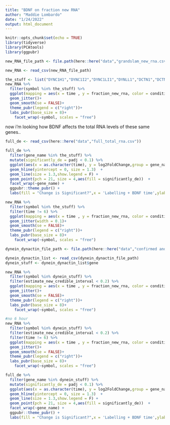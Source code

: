 ```yaml
---
title: "BDNF on fraction new RNA"
author: "Maddie Lombardo"
date: "1/24/2022"
output: html_document
---
```


```r
knitr::opts_chunk$set(echo = TRUE)
library(tidyverse)
library(PCAtools)
library(ggpubr)
```

```r
new_RNA_file_path <- file.path(here::here("data","grandslam_new_rna.csv"))
```

```r
new_RNA <- read_csv(new_RNA_file_path)
```

```r
the_stuff <- list("DYNC1H1","DYNC1I2","DYNC1LI1","DYNLL1","DCTN1","DCTN2","DCTN3","HOOK3","BICD2", "KIF1A", "KIF1B", "KIF5A","KIF5B","KIF5C","KIF13A","KIF13B")
new_RNA %>% 
  filter(symbol %in% the_stuff) %>% 
  ggplot(mapping = aes(x = time , y = fraction_new_rna, color = condition))+
  geom_jitter()+
  geom_smooth(se = FALSE)+
  theme_pubr(legend = c("right"))+
  labs_pubr(base_size = 8)+
    facet_wrap(~symbol, scales = "free")
```

now i'm looking how BDNF affects the total RNA levels of these same genes..
```r
full_de <- read_csv(here::here("data","full_total_rna.csv"))

full_de %>% 
  filter(gene_name %in% the_stuff) %>% 
  mutate(significantly_de = padj < 0.1) %>% 
  ggplot(aes(x = as.character(time), y = log2FoldChange,group = gene_name))  + 
  geom_hline(yintercept = 0, size = 1.3)  + 
  geom_line(size = 1.3,show.legend = F) + 
  geom_point(pch = 21, size = 4,aes(fill = significantly_de))  + 
  facet_wrap(~gene_name) + 
  ggpubr::theme_pubr() + 
  labs(fill = "Change is Significant?",x = 'Labelling + BDNF time',ylab = 'Log2FoldChange Total RNA') 
```

```r
new_RNA %>% 
  filter(symbol %in% the_stuff) %>% 
  filter(time != 6) %>% 
  ggplot(mapping = aes(x = time , y = fraction_new_rna, color = condition))+
  geom_jitter(width = 0.1)+
  geom_smooth(se = FALSE)+
  theme_pubr(legend = c("right"))+
  labs_pubr(base_size = 8)+
    facet_wrap(~symbol, scales = "free")
```

```r
dynein_dynactin_file_path <- file.path(here::here("data","confirmed and candidate genes for dynein dynactin.csv"))

dynein_dynactin_list <- read_csv(dynein_dynactin_file_path)
dynein_stuff <- dynein_dynactin_list$gene

new_RNA %>% 
  filter(symbol %in% dynein_stuff) %>% 
  filter(estimate_new_credible_interval < 0.2) %>% 
  ggplot(mapping = aes(x = time , y = fraction_new_rna, color = condition))+
  geom_jitter()+
  geom_smooth(se = FALSE)+
  theme_pubr(legend = c("right"))+
  labs_pubr(base_size = 8)+
    facet_wrap(~symbol, scales = "free")

#no 6 hour
new_RNA %>% 
  filter(symbol %in% dynein_stuff) %>% 
  filter(estimate_new_credible_interval < 0.2) %>% 
  filter(time != 6) %>% 
  ggplot(mapping = aes(x = time , y = fraction_new_rna, color = condition))+
  geom_jitter()+
  geom_smooth(se = FALSE)+
  theme_pubr(legend = c("right"))+
  labs_pubr(base_size = 8)+
    facet_wrap(~symbol, scales = "free")

full_de %>% 
  filter(gene_name %in% dynein_stuff) %>% 
  mutate(significantly_de = padj < 0.1) %>% 
  ggplot(aes(x = as.character(time), y = log2FoldChange,group = gene_name))  + 
  geom_hline(yintercept = 0, size = 1.3)  + 
  geom_line(size = 1.3,show.legend = F) + 
  geom_point(pch = 21, size = 4,aes(fill = significantly_de))  + 
  facet_wrap(~gene_name) + 
  ggpubr::theme_pubr() + 
  labs(fill = "Change is Significant?",x = 'Labelling + BDNF time',ylab = 'Log2FoldChange Total RNA') 
```



